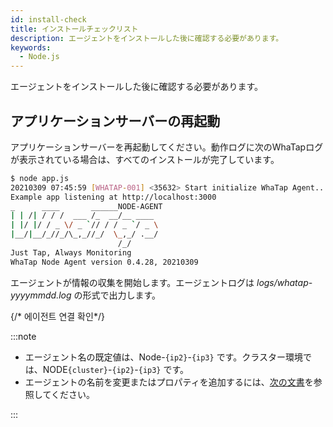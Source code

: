 ```yaml
---
id: install-check
title: インストールチェックリスト
description: エージェントをインストールした後に確認する必要があります。
keywords:
  - Node.js
---
```


エージェントをインストールした後に確認する必要があります。

## アプリケーションサーバーの再起動

アプリケーションサーバーを再起動してください。動作ログに次のWhaTapログが表示されている場合は、すべてのインストールが完了しています。

```bash
$ node app.js
20210309 07:45:59 [WHATAP-001] <35632> Start initialize WhaTap Agent...
Example app listening at http://localhost:3000
_      ____       ______NODE-AGENT
| | /| / / /  ___ /_  __/__ ____
| |/ |/ / _ \/ _ `// / / _ `/ _ \
|__/|__/_//_/\_,_//_/  \_,_/ .__/
                        /_/
Just Tap, Always Monitoring
WhaTap Node Agent version 0.4.28, 20210309
```

エージェントが情報の収集を開始します。エージェントログは _logs/whatap-yyyymmdd.log_ の形式で出力します。

{/* 에이전트 연결 확인*/}

<Checkagentconnection />

:::note

- エージェント名の既定値は、Node-`{ip2}`-`{ip3}` です。クラスター環境では、NODE`{cluster}`-`{ip2}`-`{ip3}` です。
- エージェントの名前を変更またはプロパティを追加するには、[次の文書](agent-name)を参照してください。

:::
